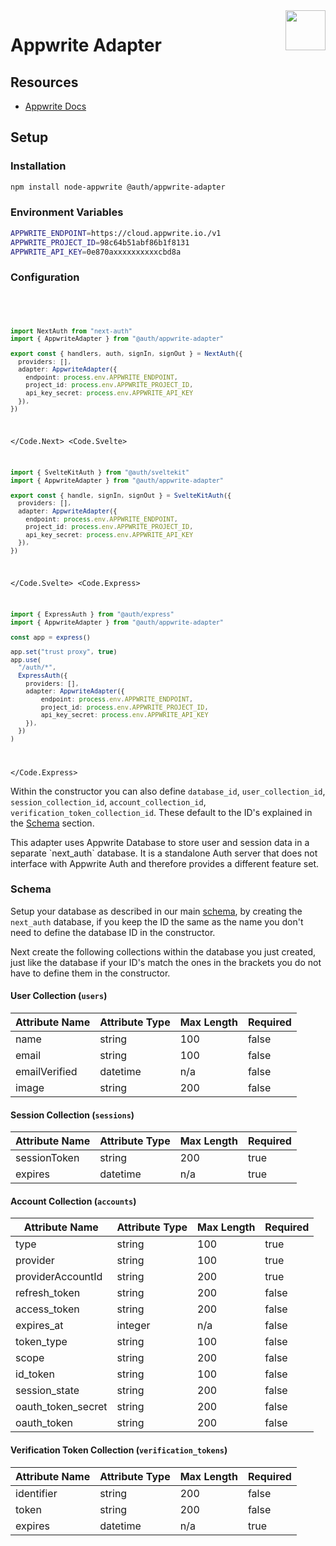 
<img align="right" src="/img/adapters/appwrite.svg" width="64" height="64" />

# Appwrite Adapter

## Resources

- [Appwrite Docs](https://appwrite.io/docs)

## Setup

### Installation

```bash npm2yarn
npm install node-appwrite @auth/appwrite-adapter
```

### Environment Variables

```sh
APPWRITE_ENDPOINT=https://cloud.appwrite.io./v1
APPWRITE_PROJECT_ID=98c64b51abf86b1f8131
APPWRITE_API_KEY=0e870axxxxxxxxxxcbd8a
```

### Configuration

<Code>
<Code.Next>

```ts filename="./auth.ts"
import NextAuth from "next-auth"
import { AppwriteAdapter } from "@auth/appwrite-adapter"

export const { handlers, auth, signIn, signOut } = NextAuth({
  providers: [],
  adapter: AppwriteAdapter({
    endpoint: process.env.APPWRITE_ENDPOINT,
    project_id: process.env.APPWRITE_PROJECT_ID,
    api_key_secret: process.env.APPWRITE_API_KEY
  }),
})
```


</Code.Next>
<Code.Svelte>

```ts filename="./src/auth.ts"
import { SvelteKitAuth } from "@auth/sveltekit"
import { AppwriteAdapter } from "@auth/appwrite-adapter"

export const { handle, signIn, signOut } = SvelteKitAuth({
  providers: [],
  adapter: AppwriteAdapter({
    endpoint: process.env.APPWRITE_ENDPOINT,
    project_id: process.env.APPWRITE_PROJECT_ID,
    api_key_secret: process.env.APPWRITE_API_KEY
  }),
})
```

</Code.Svelte>
<Code.Express>

```ts filename="./src/routes/auth.route.ts"
import { ExpressAuth } from "@auth/express"
import { AppwriteAdapter } from "@auth/appwrite-adapter"

const app = express()

app.set("trust proxy", true)
app.use(
  "/auth/*",
  ExpressAuth({
    providers: [],
    adapter: AppwriteAdapter({
        endpoint: process.env.APPWRITE_ENDPOINT,
        project_id: process.env.APPWRITE_PROJECT_ID,
        api_key_secret: process.env.APPWRITE_API_KEY
    }),
  })
)
```

</Code.Express>
</Code>

Within the constructor you can also define `database_id`, `user_collection_id`, `session_collection_id`, `account_collection_id`, `verification_token_collection_id`. These default to the ID's explained in the [Schema](#schema) section.

<Callout>
This adapter uses Appwrite Database to store user and session data in a separate `next_auth` database. It is a standalone Auth server that does not interface with Appwrite Auth and therefore provides a different feature set.
</Callout>

### Schema

Setup your database as described in our main [schema](https://authjs.dev/reference/core/adapters#models), by creating the `next_auth` database, if you keep the ID the same as the name you don't need to define the database ID in the constructor.

Next create the following collections within the database you just created, just like the database if your ID's match the ones in the brackets you do not have to define them in the constructor.

#### User Collection (`users`)
| Attribute Name | Attribute Type | Max Length | Required |
|----------------|----------------|------------|----------|
| name           | string         | 100        | false    |
| email          | string         | 100        | false    |
| emailVerified  | datetime       | n/a        | false    |
| image          | string         | 200        | false    |

#### Session Collection (`sessions`)
| Attribute Name | Attribute Type | Max Length | Required |
|----------------|----------------|------------|----------|
| sessionToken   | string         | 200        | true     |
| expires        | datetime       | n/a        | true     |

#### Account Collection (`accounts`)
| Attribute Name     | Attribute Type | Max Length | Required |
|--------------------|----------------|------------|----------|
| type               | string         | 100        | true     |
| provider           | string         | 100        | true     |
| providerAccountId  | string         | 200        | true     |
| refresh_token      | string         | 200        | false    |
| access_token       | string         | 200        | false    |
| expires_at         | integer        | n/a        | false    |
| token_type         | string         | 100        | false    |
| scope              | string         | 200        | false    |
| id_token           | string         | 100        | false    |
| session_state      | string         | 200        | false    |
| oauth_token_secret | string         | 200        | false    |
| oauth_token        | string         | 200        | false    |

#### Verification Token Collection (`verification_tokens`)
| Attribute Name | Attribute Type | Max Length | Required |
|----------------|----------------|------------|----------|
| identifier     | string         | 200        | false    |
| token          | string         | 200        | false    |
| expires        | datetime       | n/a        | true     |
